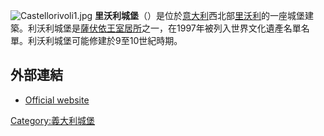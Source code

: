 [[Image:Castellorivoli1.jpg|thumb]]
'''里沃利城堡'''（{{Lang-it|Castello di Rivoli}}）是位於[[意大利|意大利]]西北部[[里沃利|里沃利]]的一座城堡建築。利沃利城堡是[[薩伏依王室居所|薩伏依王室居所]]之一，在1997年被列入世界文化遺產名單名單。利沃利城堡可能修建於9至10世紀時期。

== 外部連結 ==
*[http://www.castellodirivoli.it/ Official website] {{Wayback|url=http://www.castellodirivoli.it/ |date=20201217062308 }} {{en icon}} {{it icon}}
{{coord|45.070028|N|7.51025|E|source:dewiki_region:IT_type:landmark|format=dms|display=title}}
[[Category:義大利城堡|Category:義大利城堡]]